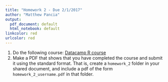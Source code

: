 ```yaml
---
title: "Homework 2 - Due 2/1/2017"
author: "Matthew Pancia"
output:
  pdf_document: default
  html_notebook: default
linkcolor: red
urlcolor: red  
---
```


1. Do the following course: [Datacamp R course](https://www.datacamp.com/courses/free-introduction-to-r)
2. Make a PDF that shows that you have completed the course and submit it using the standard format. That is, create a `homework_2` folder in your shared document, and include a pdf of the form `homework_2_username.pdf` in that folder.  